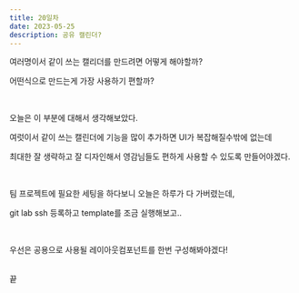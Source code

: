 ```yaml
---
title: 20일차
date: 2023-05-25
description: 공유 캘린더?
---
```


여러명이서 같이 쓰는 캘리더를 만드려면 어떻게 해야할까?

어떤식으로 만드는게 가장 사용하기 편할까?

<br />

오늘은 이 부분에 대해서 생각해보았다.

여럿이서 같이 쓰는 캘린더에 기능을 많이 추가하면 UI가 복잡해질수밖에 없는데

최대한 잘 생략하고 잘 디자인해서 영감님들도 편하게 사용할 수 있도록 만들어야겠다.

<br />

팀 프로젝트에 필요한 세팅을 하다보니 오늘은 하루가 다 가버렸는데,

git lab ssh 등록하고 template를 조금 실행해보고..

<br />

우선은 공용으로 사용될 레이아웃컴포넌트를 한번 구성해봐야겠다!

<br />끝
